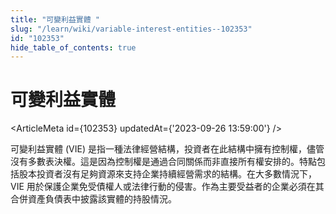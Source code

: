 ```yaml
---
title: "可變利益實體 "
slug: "/learn/wiki/variable-interest-entities--102353"
id: "102353"
hide_table_of_contents: true
---
```



# 可變利益實體 

<ArticleMeta id={102353} updatedAt={'2023-09-26 13:59:00'} />
<div className='border-solid border-b border-t-0 my-4 border-[var(--ifm-color-gray-300)]' />

可變利益實體 (VIE) 是指一種法律經營結構，投資者在此結構中擁有控制權，儘管沒有多數表決權。這是因為控制權是通過合同關係而非直接所有權安排的。特點包括股本投資者沒有足夠資源來支持企業持續經營需求的結構。在大多數情況下，VIE 用於保護企業免受債權人或法律行動的侵害。作為主要受益者的企業必須在其合併資產負債表中披露該實體的持股情況。
